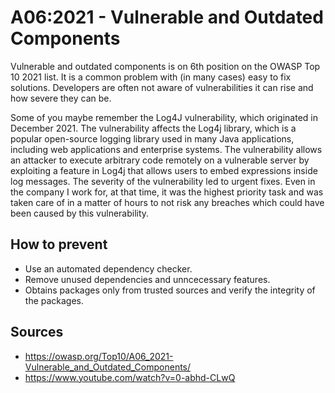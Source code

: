 
# A06:2021 - Vulnerable and Outdated Components

Vulnerable and outdated components is on 6th position on the OWASP Top 10 2021 list.
It is a common problem with (in many cases) easy to fix solutions. Developers are often not aware of
vulnerabilities it can rise and how severe they can be.

<Callout type="info" emoji="ℹ️">
    Some of you maybe remember the Log4J vulnerability, which originated in December 2021. The vulnerability affects the
    Log4j library, which is a popular open-source logging library used in many Java applications, including web
    applications and enterprise systems. The vulnerability allows an attacker to execute arbitrary code remotely on a
    vulnerable server by exploiting a feature in Log4j that allows users to embed expressions inside log messages.
    The severity of the vulnerability led to urgent fixes. Even in the company I work for, at that time, it was the
    highest priority task and was taken care of in a matter of hours to not risk any breaches which could have been
    caused by this vulnerability.
</Callout>

## How to prevent
* Use an automated dependency checker.
* Remove unused dependencies and unncecessary features.
* Obtains packages only from trusted sources and verify the integrity of the packages.

## Sources
* https://owasp.org/Top10/A06_2021-Vulnerable_and_Outdated_Components/
* https://www.youtube.com/watch?v=0-abhd-CLwQ
